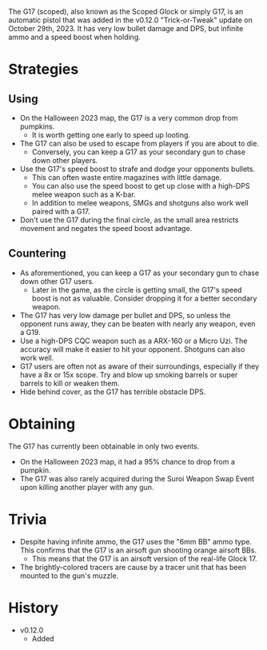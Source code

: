 <Event />

The G17 (scoped), also known as the Scoped Glock or simply G17, is an automatic pistol that was added in the v0.12.0 "Trick-or-Tweak" update on October 29th, 2023. It has very low bullet damage and DPS, but infinite ammo and a speed boost when holding.

# Strategies
## Using
- On the Halloween 2023 map, the G17 is a very common drop from pumpkins.
  - It is worth getting one early to speed up looting.
- The G17 can also be used to escape from players if you are about to die.
  - Conversely, you can keep a G17 as your secondary gun to chase down other players.
- Use the G17's speed boost to strafe and dodge your opponents bullets.
  - This can often waste entire magazines with little damage.
  - You can also use the speed boost to get up close with a high-DPS melee weapon such as a <Link href="/weapons/melee/kbar">K-bar</Link>.
  - In addition to melee weapons, SMGs and shotguns also work well paired with a G17.
- Don't use the G17 during the final circle, as the small area restricts movement and negates the speed boost advantage.

## Countering
- As aforementioned, you can keep a G17 as your secondary gun to chase down other G17 users.
  - Later in the game, as the circle is getting small, the G17's speed boost is not as valuable. Consider dropping it for a better secondary weapon.
- The G17 has very low damage per bullet and DPS, so unless the opponent runs away, they can be beaten with nearly any weapon, even a <Link href="/weapons/guns/g19">G19</Link>.
- Use a high-DPS CQC weapon such as a <Link href="/weapons/guns/arx160">ARX-160</Link> or a <Link href="/weapons/guns/micro_uzi">Micro Uzi</Link>. The accuracy will make it easier to hit your opponent. Shotguns can also work well.
- G17 users are often not as aware of their surroundings, especially if they have a 8x or 15x scope. Try and blow up smoking barrels or super barrels to kill or weaken them.
- Hide behind cover, as the G17 has terrible obstacle DPS.

# Obtaining
The G17 has currently been obtainable in only two events.
- On the Halloween 2023 map, it had a 95% chance to drop from a pumpkin.
- The G17 was also rarely acquired during the Suroi Weapon Swap Event upon killing another player with any gun.

# Trivia
- Despite having infinite ammo, the G17 uses the "6mm BB" ammo type. This confirms that the G17 is an airsoft gun shooting orange airsoft BBs.
  - This means that the G17 is an airsoft version of the real-life Glock 17.
- The brightly-colored tracers are cause by a tracer unit that has been mounted to the gun's muzzle.

# History
- v0.12.0
  - Added
